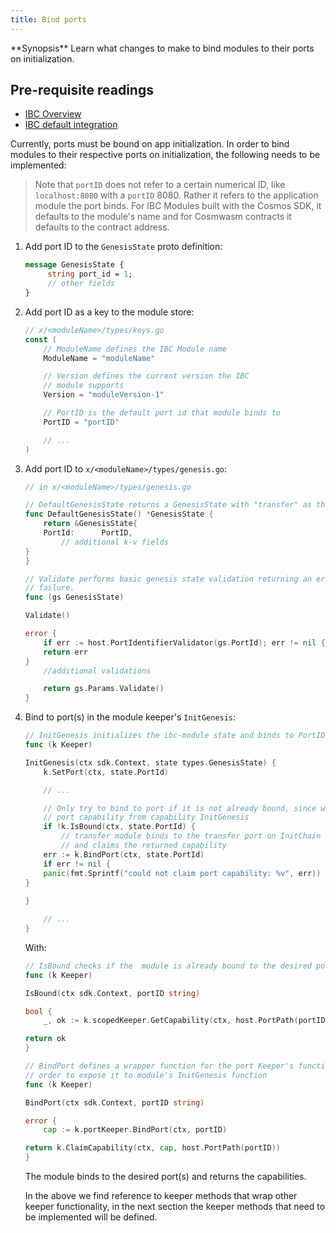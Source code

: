 ```yaml
---
title: Bind ports
---
```

<Note>
**Synopsis**
Learn what changes to make to bind modules to their ports on initialization.
</Note>

<Note>

## Pre-requisite readings

* [IBC Overview](/docs/ibc/v4.6.x/01-overview)
* [IBC default integration](/docs/ibc/v4.6.x/02-integration)

</Note>
Currently, ports must be bound on app initialization. In order to bind modules to their respective ports on initialization, the following needs to be implemented:

> Note that `portID` does not refer to a certain numerical ID, like `localhost:8080` with a `portID` 8080. Rather it refers to the application module the port binds. For IBC Modules built with the Cosmos SDK, it defaults to the module's name and for Cosmwasm contracts it defaults to the contract address.

1. Add port ID to the `GenesisState` proto definition:

   ```protobuf
   message GenesisState {
        string port_id = 1;
        // other fields
   }
   ```

2. Add port ID as a key to the module store:

   ```go expandable
   // x/<moduleName>/types/keys.go
   const (
       // ModuleName defines the IBC Module name
       ModuleName = "moduleName"

       // Version defines the current version the IBC
       // module supports
       Version = "moduleVersion-1"

       // PortID is the default port id that module binds to
       PortID = "portID"

       // ...
   )
   ```

3. Add port ID to `x/<moduleName>/types/genesis.go`:

   ```go expandable
   // in x/<moduleName>/types/genesis.go

   // DefaultGenesisState returns a GenesisState with "transfer" as the default PortID.
   func DefaultGenesisState() *GenesisState {
       return &GenesisState{
       PortId:      PortID,
           // additional k-v fields
   }
   }

   // Validate performs basic genesis state validation returning an error upon any
   // failure.
   func (gs GenesisState)

   Validate()

   error {
       if err := host.PortIdentifierValidator(gs.PortId); err != nil {
       return err
   }
       //additional validations

       return gs.Params.Validate()
   }
   ```

4. Bind to port(s) in the module keeper's `InitGenesis`:

   ```go expandable
   // InitGenesis initializes the ibc-module state and binds to PortID.
   func (k Keeper)

   InitGenesis(ctx sdk.Context, state types.GenesisState) {
       k.SetPort(ctx, state.PortId)

       // ...

       // Only try to bind to port if it is not already bound, since we may already own
       // port capability from capability InitGenesis
       if !k.IsBound(ctx, state.PortId) {
           // transfer module binds to the transfer port on InitChain
           // and claims the returned capability
       err := k.BindPort(ctx, state.PortId)
       if err != nil {
       panic(fmt.Sprintf("could not claim port capability: %v", err))
   }
    
   }

       // ...
   }
   ```

   With:

   ```go expandable
   // IsBound checks if the  module is already bound to the desired port
   func (k Keeper)

   IsBound(ctx sdk.Context, portID string)

   bool {
       _, ok := k.scopedKeeper.GetCapability(ctx, host.PortPath(portID))

   return ok
   }

   // BindPort defines a wrapper function for the port Keeper's function in
   // order to expose it to module's InitGenesis function
   func (k Keeper)

   BindPort(ctx sdk.Context, portID string)

   error {
       cap := k.portKeeper.BindPort(ctx, portID)

   return k.ClaimCapability(ctx, cap, host.PortPath(portID))
   }
   ```

   The module binds to the desired port(s) and returns the capabilities.

   In the above we find reference to keeper methods that wrap other keeper functionality, in the next section the keeper methods that need to be implemented will be defined.
